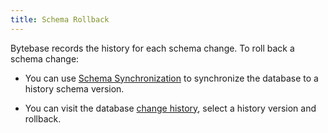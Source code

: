 ```yaml
---
title: Schema Rollback
---
```


Bytebase records the history for each schema change. To roll back a schema change:

- You can use
  [Schema Synchronization](/docs/change-database/synchronize-schema) to synchronize the database to a
  history schema version.

- You can visit the database [change history](/docs/change-database/change-history/), select a
  history version and rollback.
